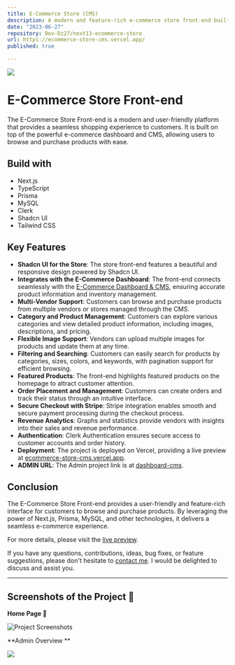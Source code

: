 ```yaml
---
title: E-Commerce Store (CMS)
description: A modern and feature-rich e-commerce store front-end built with Next.js 13, TypeScript, Prisma, MySQL, Clerk, Shadcn UI, and Tailwind CSS.
date: "2023-06-27"
repository: Dev-Dz27/next13-ecommerce-store
url: https://ecommerce-store-cms.vercel.app/
published: true

---
```


[![](/main-ecommerce-store-cms.jpeg)](https://ecommerce-store-cms.vercel.app/)

# E-Commerce Store Front-end

The E-Commerce Store Front-end is a modern and user-friendly platform that provides a seamless shopping experience to customers. It is built on top of the powerful e-commerce dashboard and CMS, allowing users to browse and purchase products with ease.

## Build with

- Next.js
- TypeScript
- Prisma
- MySQL
- Clerk
- Shadcn UI
- Tailwind CSS

## Key Features

- **Shadcn UI for the Store**: The store front-end features a beautiful and responsive design powered by Shadcn UI.
- **Integrates with the E-Commerce Dashboard**: The front-end connects seamlessly with the [E-Commerce Dashboard & CMS](https://ecommerce-store-cms.vercel.app/), ensuring accurate product information and inventory management.
- **Multi-Vendor Support**: Customers can browse and purchase products from multiple vendors or stores managed through the CMS.
- **Category and Product Management**: Customers can explore various categories and view detailed product information, including images, descriptions, and pricing.
- **Flexible Image Support**: Vendors can upload multiple images for products and update them at any time.
- **Filtering and Searching**: Customers can easily search for products by categories, sizes, colors, and keywords, with pagination support for efficient browsing.
- **Featured Products**: The front-end highlights featured products on the homepage to attract customer attention.
- **Order Placement and Management**: Customers can create orders and track their status through an intuitive interface.
- **Secure Checkout with Stripe**: Stripe integration enables smooth and secure payment processing during the checkout process.
- **Revenue Analytics**: Graphs and statistics provide vendors with insights into their sales and revenue performance.
- **Authentication**: Clerk Authentication ensures secure access to customer accounts and order history.
- **Deployment**: The project is deployed on Vercel, providing a live preview at [ecommerce-store-cms.vercel.app](https://ecommerce-store-cms.vercel.app/).
- **ADMIN URL**:  The Admin project link is at [dashboard-cms](https://devdzportfolio.vercel.app/projects/dashboard-cms).


## Conclusion

The E-Commerce Store Front-end provides a user-friendly and feature-rich interface for customers to browse and purchase products. By leveraging the power of Next.js, Prisma, MySQL, and other technologies, it delivers a seamless e-commerce experience.

For more details, please visit the [live preview](https://ecommerce-store-cms.vercel.app/).


If you have any questions, contributions, ideas, bug fixes, or feature suggestions, please don't hesitate to [contact me](mailto:th.dev.design@gmail.com). I would be delighted to discuss and assist you.

---
## Screenshots of the Project 📸

**Home Page 🏡**

![Project Screenshots](/ecommerce-store.jpeg)

**Admin Overview **

[![](/admin-cms.jpeg)](https://ecommerce-admin-cms.vercel.app)

